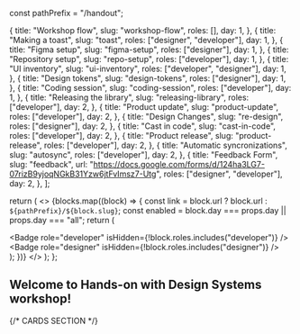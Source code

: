 const pathPrefix = "/handout";

  {
    title: "Workshop flow",
    slug: "workshop-flow",
    roles: [],
    day: 1,
  },
  {
    title: "Making a toast",
    slug: "toast",
    roles: ["designer", "developer"],
    day: 1,
  },
  {
    title: "Figma setup",
    slug: "figma-setup",
    roles: ["designer"],
    day: 1,
  },
  {
    title: "Repository setup",
    slug: "repo-setup",
    roles: ["developer"],
    day: 1,
  },
  {
    title: "UI inventory",
    slug: "ui-inventory",
    roles: ["developer", "designer"],
    day: 1,
  },
  {
    title: "Design tokens",
    slug: "design-tokens",
    roles: ["designer"],
    day: 1,
  },
  {
    title: "Coding session",
    slug: "coding-session",
    roles: ["developer"],
    day: 1,
  },
  {
    title: "Releasing the library",
    slug: "releasing-library",
    roles: ["developer"],
    day: 2,
  },
  {
    title: "Product update",
    slug: "product-update",
    roles: ["developer"],
    day: 2,
  },
  {
    title: "Design Changes",
    slug: "re-design",
    roles: ["designer"],
    day: 2,
  },
  {
    title: "Cast in code",
    slug: "cast-in-code",
    roles: ["developer"],
    day: 2,
  },
  {
    title: "Product release",
    slug: "product-release",
    roles: ["developer"],
    day: 2,
  },
  {
    title: "Automatic syncronizations",
    slug: "autosync",
    roles: ["developer"],
    day: 2,
  },
  {
    title: "Feedback Form",
    slug: "feedback",
    url: "https://docs.google.com/forms/d/124ha3LG7-07rizB9yjoqNGkB31Yzw6jtFvImsz7-Utg",
    roles: ["designer", "developer"],
    day: 2,
  },
];

<Meta title="Pages/Handout" />

  return (
    <>
      {blocks.map((block) => {
        const link = block.url ? block.url : `${pathPrefix}/${block.slug}`;
        const enabled = block.day === props.day || props.day === "all";
        return (
          <Card key={block.slug} heading={block.title} link={link}>
            <div className="flex">
              <Badge role="developer" isHidden={!block.roles.includes("developer")} />
              <Badge role="designer" isHidden={!block.roles.includes("designer")} />
            </div>
          </Card>
        );
      })}
    </>
  );
};

<Canvas>
  <Story name="Default">
    <div className="">
      <h2 className="text-2xl text-bold">
        Welcome to Hands-on with Design Systems workshop!
      </h2>
      {/* CARDS SECTION */}
      <div className="grid grid-cols-3 gap-10">
        <Blocks day={"all"} />
      </div>
    </div>
  </Story>
</Canvas>
